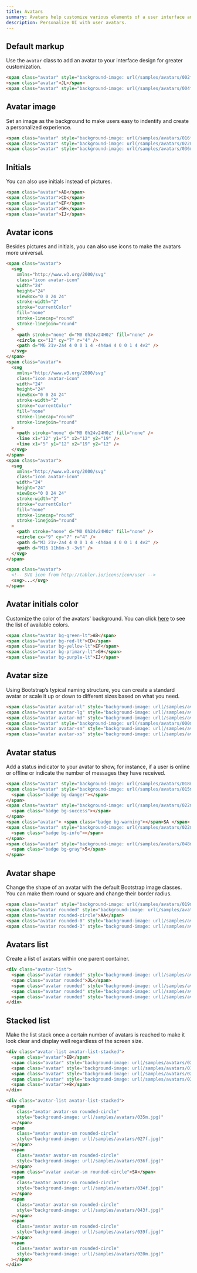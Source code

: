```yaml
---
title: Avatars
summary: Avatars help customize various elements of a user interface and make the product experience more personalized. They are often used in communication apps, collaboration tools and social media.
description: Personalize UI with user avatars.
---
```


## Default markup

Use the `avatar` class to add an avatar to your interface design for greater customization.

```html example centered separated code
<span class="avatar" style="background-image: url(/samples/avatars/002f.jpg)"></span>
<span class="avatar">JL</span>
<span class="avatar" style="background-image: url(/samples/avatars/004f.jpg)"></span>
```

## Avatar image

Set an image as the background to make users easy to indentify and create a personalized experience.

```html example centered separated code
<span class="avatar" style="background-image: url(/samples/avatars/016f.jpg)"></span>
<span class="avatar" style="background-image: url(/samples/avatars/022m.jpg)"></span>
<span class="avatar" style="background-image: url(/samples/avatars/036m.jpg)"></span>
```

## Initials

You can also use initials instead of pictures.

```html example centered separated code
<span class="avatar">AB</span>
<span class="avatar">CD</span>
<span class="avatar">EF</span>
<span class="avatar">GH</span>
<span class="avatar">IJ</span>
```

## Avatar icons

Besides pictures and initials, you can also use icons to make the avatars more universal.

```html example centered separated
<span class="avatar">
  <svg
    xmlns="http://www.w3.org/2000/svg"
    class="icon avatar-icon"
    width="24"
    height="24"
    viewBox="0 0 24 24"
    stroke-width="2"
    stroke="currentColor"
    fill="none"
    stroke-linecap="round"
    stroke-linejoin="round"
  >
    <path stroke="none" d="M0 0h24v24H0z" fill="none" />
    <circle cx="12" cy="7" r="4" />
    <path d="M6 21v-2a4 4 0 0 1 4 -4h4a4 4 0 0 1 4 4v2" />
  </svg>
</span>
<span class="avatar">
  <svg
    xmlns="http://www.w3.org/2000/svg"
    class="icon avatar-icon"
    width="24"
    height="24"
    viewBox="0 0 24 24"
    stroke-width="2"
    stroke="currentColor"
    fill="none"
    stroke-linecap="round"
    stroke-linejoin="round"
  >
    <path stroke="none" d="M0 0h24v24H0z" fill="none" />
    <line x1="12" y1="5" x2="12" y2="19" />
    <line x1="5" y1="12" x2="19" y2="12" />
  </svg>
</span>
<span class="avatar">
  <svg
    xmlns="http://www.w3.org/2000/svg"
    class="icon avatar-icon"
    width="24"
    height="24"
    viewBox="0 0 24 24"
    stroke-width="2"
    stroke="currentColor"
    fill="none"
    stroke-linecap="round"
    stroke-linejoin="round"
  >
    <path stroke="none" d="M0 0h24v24H0z" fill="none" />
    <circle cx="9" cy="7" r="4" />
    <path d="M3 21v-2a4 4 0 0 1 4 -4h4a4 4 0 0 1 4 4v2" />
    <path d="M16 11h6m-3 -3v6" />
  </svg>
</span>
```

```html
<span class="avatar">
  <!-- SVG icon from http://tabler.io/icons/icon/user -->
  <svg>...</svg>
</span>
```

## Avatar initials color

Customize the color of the avatars' background. You can click [here](/docs/ui/base/colors) to see the list of available colors.

```html example centered separated code
<span class="avatar bg-green-lt">AB</span>
<span class="avatar bg-red-lt">CD</span>
<span class="avatar bg-yellow-lt">EF</span>
<span class="avatar bg-primary-lt">GH</span>
<span class="avatar bg-purple-lt">IJ</span>
```

## Avatar size

Using Bootstrap’s typical naming structure, you can create a standard avatar or scale it up or down to different sizes based on what you need.

```html example centered separated code
<span class="avatar avatar-xl" style="background-image: url(/samples/avatars/000m.jpg)"></span>
<span class="avatar avatar-lg" style="background-image: url(/samples/avatars/000m.jpg)"></span>
<span class="avatar avatar-md" style="background-image: url(/samples/avatars/000m.jpg)"></span>
<span class="avatar" style="background-image: url(/samples/avatars/000m.jpg)"></span>
<span class="avatar avatar-sm" style="background-image: url(/samples/avatars/000m.jpg)"></span>
<span class="avatar avatar-xs" style="background-image: url(/samples/avatars/000m.jpg)"></span>
```

## Avatar status

Add a status indicator to your avatar to show, for instance, if a user is online or offline or indicate the number of messages they have received.

```html example centered separated code
<span class="avatar" style="background-image: url(/samples/avatars/018m.jpg)"></span>
<span class="avatar" style="background-image: url(/samples/avatars/015m.jpg)">
  <span class="badge bg-danger"></span>
</span>
<span class="avatar" style="background-image: url(/samples/avatars/022m.jpg)">
  <span class="badge bg-success"></span>
</span>
<span class="avatar"> <span class="badge bg-warning"></span>SA </span>
<span class="avatar" style="background-image: url(/samples/avatars/022m.jpg)">
  <span class="badge bg-info"></span>
</span>
<span class="avatar" style="background-image: url(/samples/avatars/048m.jpg)">
  <span class="badge bg-gray">5</span>
</span>
```

## Avatar shape

Change the shape of an avatar with the default Bootstrap image classes. You can make them round or square and change their border radius.

```html example centered separated
<span class="avatar" style="background-image: url(/samples/avatars/019m.jpg)"></span>
<span class="avatar rounded" style="background-image: url(/samples/avatars/039f.jpg)"></span>
<span class="avatar rounded-circle">AA</span>
<span class="avatar rounded-0" style="background-image: url(/samples/avatars/043f.jpg)"></span>
<span class="avatar rounded-3" style="background-image: url(/samples/avatars/044f.jpg)"></span>
```

## Avatars list

Create a list of avatars within one parent container.

```html example centered separated code
<div class="avatar-list">
  <span class="avatar rounded" style="background-image: url(/samples/avatars/031f.jpg)"></span>
  <span class="avatar rounded">JL</span>
  <span class="avatar rounded" style="background-image: url(/samples/avatars/033f.jpg)"></span>
  <span class="avatar rounded" style="background-image: url(/samples/avatars/017m.jpg)"></span>
  <span class="avatar rounded" style="background-image: url(/samples/avatars/024m.jpg)"></span>
</div>
```

## Stacked list

Make the list stack once a certain number of avatars is reached to make it look clear and display well regardless of the screen size.

```html example centered separated code
<div class="avatar-list avatar-list-stacked">
  <span class="avatar">EB</span>
  <span class="avatar" style="background-image: url(/samples/avatars/026m.jpg)"></span>
  <span class="avatar" style="background-image: url(/samples/avatars/016f.jpg)"></span>
  <span class="avatar" style="background-image: url(/samples/avatars/028m.jpg)"></span>
  <span class="avatar" style="background-image: url(/samples/avatars/030m.jpg)"></span>
  <span class="avatar">+8</span>
</div>
```

```html example centered separated code
<div class="avatar-list avatar-list-stacked">
  <span
    class="avatar avatar-sm rounded-circle"
    style="background-image: url(/samples/avatars/035m.jpg)"
  ></span>
  <span
    class="avatar avatar-sm rounded-circle"
    style="background-image: url(/samples/avatars/027f.jpg)"
  ></span>
  <span
    class="avatar avatar-sm rounded-circle"
    style="background-image: url(/samples/avatars/036f.jpg)"
  ></span>
  <span class="avatar avatar-sm rounded-circle">SA</span>
  <span
    class="avatar avatar-sm rounded-circle"
    style="background-image: url(/samples/avatars/034f.jpg)"
  ></span>
  <span
    class="avatar avatar-sm rounded-circle"
    style="background-image: url(/samples/avatars/043f.jpg)"
  ></span>
  <span
    class="avatar avatar-sm rounded-circle"
    style="background-image: url(/samples/avatars/039f.jpg)"
  ></span>
  <span
    class="avatar avatar-sm rounded-circle"
    style="background-image: url(/samples/avatars/020m.jpg)"
  ></span>
</div>
```
